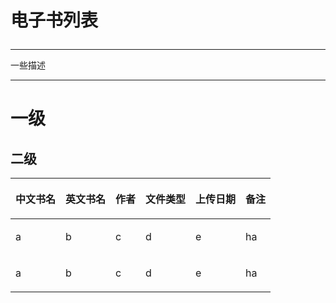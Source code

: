 ﻿<h1> 电子书列表 </h1>

----

一些描述

----

= 一级 =

== 二级 ==

{|
! 中文书名 !! 英文书名 !! 作者 !! 文件类型 !! 上传日期 !! 备注
|-
| a || b  || c || d  || e  ||  ha
|-
| a ||  b ||  c ||  d ||  e ||  ha
|}
